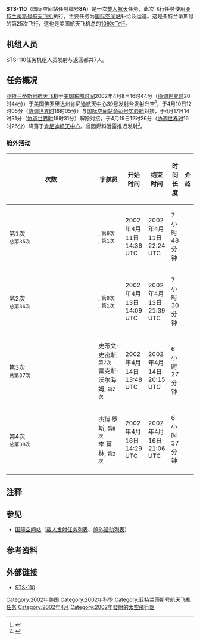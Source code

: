 {{noteTA
|G1=Aero
}}
{{Infobox spaceflight 
| name                  = STS-110
| image                 = NASA Space Shuttle Atlantis landing (STS-110) (19 April 2002).jpg
| image_caption         = STS-110返回
| insignia              = STS-110 patch.svg
| mission_type      = [[国际空间站|国际空间站]]补给<br>运送国际空间站部件
| operator              = [[NASA|NASA]]
| COSPAR_ID             =2002-018A
| SATCAT                = 27413
| mission_duration      = 10天19小时43分钟
| distance_travelled    = 
| orbits_completed      =

| spacecraft            = [[亚特兰蒂斯号航天飞机|亚特兰蒂斯号航天飞机]]
| manufacturer          = 
| launch_mass           =  
| landing_mass         =

| launch_date           =2002年4月8日 20:44 ([[UTC|UTC]])
| launch_site           = [[肯尼迪航天中心|肯尼迪航天中心]] [[肯尼迪航天中心39号发射台|LC-39B]]

| landing_date          = 2002年4月19日 16:26 ([[UTC|UTC]])
| landing_site          = [[肯尼迪航天中心|肯尼迪航天中心]]{{le|航天飞机着陆设施|Shuttle Landing Facility}}

| crew_size             =7
| crew_members          ={{le|迈克尔·布卢姆菲尔德|Michael J. Bloomfield}}<br />{{le|史蒂芬·弗里克|Stephen N. Frick}} <br />{{le|杰瑞·罗斯|Jerry L. Ross}} <br />{{le|史蒂文·史密斯|Steven Smith (astronaut)}} <br />{{le|艾伦·奥查|Ellen Ochoa}} <br />{{le|李·莫林|Lee Morin}} <br />{{le|雷克斯·沃尔海姆|Rex J. Walheim}}
| crew_launching         =
| crew_landing         =
| crew_callsign         = 
| crew_photo           =STS-110 crew.jpg
| crew_photo_caption    =前排（从左到右）：弗里克、奥查、布卢姆菲尔德<br>后排（从左到右）：史密斯、沃尔海姆、罗斯、莫林

| orbit_epoch           = 
| orbit_reference       = [[地心轨道|地心轨道]]
| orbit_regime          = [[近地轨道|近地轨道]]
| orbit_periapsis       = 
| orbit_apoapsis        = 
| orbit_inclination     = 51.64°
| orbit_period          = 90分钟
| apsis                 = 地
| docking               = 
 {{Infobox spaceflight/Dock
   | docking_target     = [[国际空间站|国际空间站]]
   | docking_type       = dock
   | docking_port       = [[命运号实验舱|命运号实验舱]]
   | docking_date       = 2002年4月10日 16:05 ([[UTC|UTC]])
   | undocking_date     = 2002年4月17日 18:31 ([[UTC|UTC]])
   | time_docked        = 7天2小时26分钟
}}

| previous_mission      = [[File:STS-109_patch.svg|30px]] [[STS-109|STS-109]]
| next_mission          = [[STS-111|STS-111]] [[File:Sts-111-patch.png|30px]]
| programme             = [[美国航天飞机计划|美国航天飞机计划]]
}}
'''STS-110'''（国际空间站任务编号'''8A'''）是一次[[载人航天|载人航天]]任务，此次飞行任务使用[[亚特兰蒂斯号航天飞机|亚特兰蒂斯号航天飞机]]执行，主要任务为[[国际空间站|国际空间站]]补给及运送{{le|国际空间站S0桁架|Integrated_Truss_Structure#S0_truss|S0桁架}}。这是亚特兰蒂斯号的第25次飞行，这也是美国航天飞机总的[[航天飞机任务列表|109次飞行]]。

== 机组人员 ==
STS-110任务机组人员发射与返回都共7人。
{{Spaceflight crew
|references=
|position1         = 指令长
|crew1_up          = {{flagicon|USA}} {{le|迈克尔·布卢姆菲尔德|Michael J. Bloomfield}}
|agency1_up        = [[NASA|NASA]]
|flights1_up       = 3{{notetag|name="la"|也是最后一次飞行任务。}}
|position2         = 驾驶员
|crew2_up          = {{flagicon|USA}} {{le|史蒂芬·弗里克|Stephen N. Frick}}
|agency2_up        = [[NASA|NASA]]
|flights2_up       = 1
|position3         = 任务专家1
|crew3_up          = {{flagicon|USA}} {{le|雷克斯·沃尔海姆|Rex J. Walheim}}
|agency3_up        = [[NASA|NASA]]
|flights3_up       = 1
|position4         = 任务专家2
|crew4_up          = {{flagicon|USA}} {{le|艾伦·奥查|Ellen Ochoa}}
|agency4_up        = [[NASA|NASA]]
|flights4_up       = 4{{notetag|name="la"}}
|position5         = 任务专家3
|crew5_up          = {{flagicon|USA}} {{le|李·莫林|Lee Morin}}
|agency5_up        = [[NASA|NASA]]
|flights5_up       = 1{{notetag|name="on"|也是唯一一次飞行任务。}}
|position6         = 任务专家4
|crew6_up          = {{flagicon|USA}} {{le|杰瑞·罗斯|Jerry L. Ross}}
|agency6_up        = [[NASA|NASA]]
|flights6_up       = 7{{notetag|name="la"}}
|position7         = 任务专家5
|crew7_up          = {{flagicon|USA}} {{le|史蒂文·史密斯|Steven Smith (astronaut)}}
|agency7_up        = [[NASA|NASA]]
|flights7_up       = 4{{notetag|name="la"}}
}}

== 任务概况 ==

[[亚特兰蒂斯号航天飞机|亚特兰蒂斯号航天飞机]]于[[美国东部时间|美国东部时间]]2002年4月8日16时44分（[[协调世界时|协调世界时]]20时44分）于[[美国|美国]][[佛罗里达州|佛罗里达州]][[肯尼迪航天中心|肯尼迪航天中心]][[肯尼迪航天中心39号发射台|39号发射台]]发射升空<ref>{{cite news|title=美“亚特兰蒂斯”号航天飞机成功发射升空(多图)|url=http://tech.sina.com.cn/o/2002-04-09/110513.shtml|accessdate=2020-09-18|work=[[新浪网|新浪]]科技|date=2002-04-09|archive-date=2005-05-24|archive-url=https://web.archive.org/web/20050524231707/http://tech.sina.com.cn/o/2002-04-09/110513.shtml|dead-url=no}}</ref>，于4月10日12时05分（[[协调世界时|协调世界时]]16时05分）与[[国际空间站|国际空间站]][[命运号实验舱|命运号实验舱]]对接，于4月17日14时31分（[[协调世界时|协调世界时]]18时31分）解除对接，于4月19日12时26分（[[协调世界时|协调世界时]]16时26分）降落于[[肯尼迪航天中心|肯尼迪航天中心]]。曾因燃料泄露推迟发射<ref>{{cite news |title=“亚特兰蒂斯”号航天飞机因燃料泄漏推迟发射|url=http://mil.news.sina.com.cn/2002-04-05/61512.html|accessdate=2020-09-18 |work=[[新浪网|新浪]]军事|date=2002-04-05}}</ref>。

=== 舱外活动 ===
{| class="wikitable" style="font-size:93%;text-align:center;"
|-
! width="8%"| 次数
! width="25%"| 宇航员
! width="12%"| 开始时间
! width="12%"| 结束时间
! width="12%"| 时间长度
! 介绍
|-
| 第1次<br /><small>总第35次</small>
| align=left|{{flagicon|USA}} {{le|史蒂文·史密斯|Steven Smith (astronaut)}}, <small>第6次</small><br />{{flagicon|USA}} {{le|雷克斯·沃尔海姆|Rex J. Walheim}}, <small>第1次</small>
| 2002年4月11日<br />14:36 UTC
| 2002年4月11日<br />22:24 UTC
| 7小时48分钟
| align=left|
|-
| 第2次<br /><small>总第36次</small>
| align=left|{{flagicon|USA}} {{le|杰瑞·罗斯|Jerry L. Ross}}, <small>第8次</small><br />{{flagicon|USA}} {{le|李·莫林|Lee Morin}}, <small>第1次</small>
| 2002年4月13日<br />14:09 UTC
| 2002年4月13日<br />21:39 UTC
| 7小时30分钟
| align=left| 
|-
| 第3次<br /><small>总第37次</small>
| align=left|{{flagicon|USA}} 史蒂文·史密斯, <small>第7次</small><br />{{flagicon|USA}} 雷克斯·沃尔海姆, <small>第2次</small>
| 2002年4月14日<br />13:48 UTC
| 2002年4月14日<br />20:15 UTC
| 6小时27分钟
| align=left| 
|-
| 第4次<br /><small>总第38次</small>
| align=left|{{flagicon|USA}} 杰瑞·罗斯, <small>第9次</small><br />{{flagicon|USA}} 李·莫林, <small>第2次</small>
| 2002年4月16日<br />14:29 UTC
| 2002年4月16日<br />21:06 UTC
| 6小时37分钟
| align=left|
|-
|}

==注释==
{{notefoot}}
==参见==
*[[国际空间站|国际空间站]]（[[国际空间站载人发射任务列表|载人发射任务列表]]、[[国际空间站舱外活动列表|舱外活动列表]]）
== 参考资料 ==
{{reflist}}
== 外部链接 ==
*[https://www.nasa.gov/mission_pages/shuttle/shuttlemissions/archives/sts-110.html STS-110]{{Wayback|url=https://www.nasa.gov/mission_pages/shuttle/shuttlemissions/archives/sts-110.html |date=20190502102951 }}
{{Manned ISS flight}}
{{亚特兰蒂斯号航天飞机}}
[[Category:2002年美国|Category:2002年美国]]
[[Category:2002年科學|Category:2002年科學]]
[[Category:亚特兰蒂斯号航天飞机任务|Category:亚特兰蒂斯号航天飞机任务]]
[[Category:2002年4月|Category:2002年4月]]
[[Category:2002年發射的太空飛行器|Category:2002年發射的太空飛行器]]